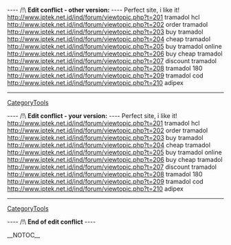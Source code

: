 
---- /!\ <b>Edit conflict - other version:</b> ----
Perfect site, i like it! http://www.iptek.net.id/ind/forum/viewtopic.php?t=201 tramadol hcl
http://www.iptek.net.id/ind/forum/viewtopic.php?t=202 order tramadol
http://www.iptek.net.id/ind/forum/viewtopic.php?t=203 buy tramadol
http://www.iptek.net.id/ind/forum/viewtopic.php?t=204 cheap tramadol
http://www.iptek.net.id/ind/forum/viewtopic.php?t=205 buy tramadol online
http://www.iptek.net.id/ind/forum/viewtopic.php?t=206 buy cheap tramadol
http://www.iptek.net.id/ind/forum/viewtopic.php?t=207 discount tramadol
http://www.iptek.net.id/ind/forum/viewtopic.php?t=208 tramadol 180
http://www.iptek.net.id/ind/forum/viewtopic.php?t=209 tramadol cod
http://www.iptek.net.id/ind/forum/viewtopic.php?t=210 adipex
----
[[CategoryTools]]

---- /!\ <b>Edit conflict - your version:</b> ----
Perfect site, i like it! http://www.iptek.net.id/ind/forum/viewtopic.php?t=201 tramadol hcl
http://www.iptek.net.id/ind/forum/viewtopic.php?t=202 order tramadol
http://www.iptek.net.id/ind/forum/viewtopic.php?t=203 buy tramadol
http://www.iptek.net.id/ind/forum/viewtopic.php?t=204 cheap tramadol
http://www.iptek.net.id/ind/forum/viewtopic.php?t=205 buy tramadol online
http://www.iptek.net.id/ind/forum/viewtopic.php?t=206 buy cheap tramadol
http://www.iptek.net.id/ind/forum/viewtopic.php?t=207 discount tramadol
http://www.iptek.net.id/ind/forum/viewtopic.php?t=208 tramadol 180
http://www.iptek.net.id/ind/forum/viewtopic.php?t=209 tramadol cod
http://www.iptek.net.id/ind/forum/viewtopic.php?t=210 adipex
----
[[CategoryTools]]

---- /!\ <b>End of edit conflict</b> ----

__NOTOC__